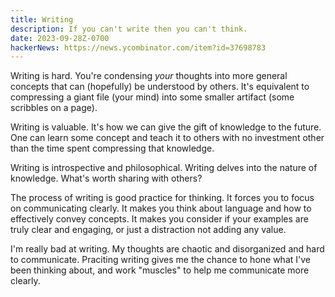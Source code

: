 ```yaml
---
title: Writing
description: If you can't write then you can't think.
date: 2023-09-28Z-0700
hackerNews: https://news.ycombinator.com/item?id=37698783
---
```


Writing is hard. You're condensing _your_ thoughts into more general concepts that can (hopefully) be understood by others. It's equivalent to compressing a giant file (your mind) into some smaller artifact (some scribbles on a page).

Writing is valuable. It's how we can give the gift of knowledge to the future. One can learn some concept and teach it to others with no investment other than the time spent compressing that knowledge.

Writing is introspective and philosophical. Writing delves into the nature of knowledge. What's worth sharing with others?

The process of writing is good practice for thinking. It forces you to focus on communicating clearly. It makes you think about language and how to effectively convey concepts. It makes you consider if your examples are truly clear and engaging, or just a distraction not adding any value.

I'm really bad at writing. My thoughts are chaotic and disorganized and hard to communicate. Praciting writing gives me the chance to hone what I've been thinking about, and work "muscles" to help me communicate more clearly.
